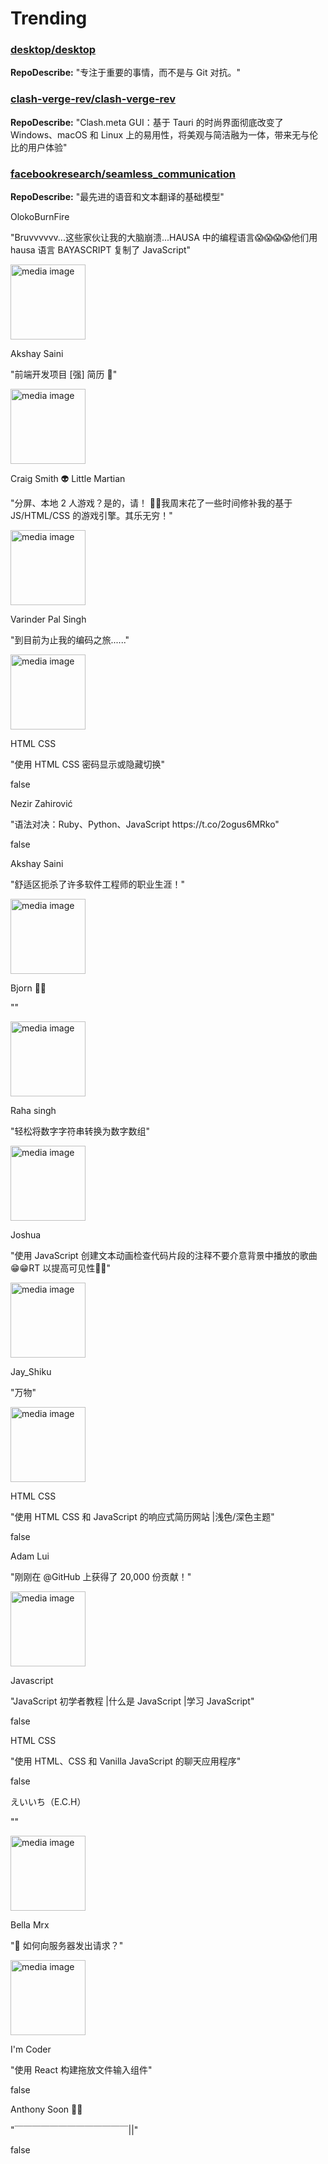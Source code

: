 
# Trending

### [desktop/desktop](https://github.com/desktop/desktop)
**RepoDescribe:** "专注于重要的事情，而不是与 Git 对抗。"
  

### [clash-verge-rev/clash-verge-rev](https://github.com/clash-verge-rev/clash-verge-rev)
**RepoDescribe:** "Clash.meta GUI：基于 Tauri 的时尚界面彻底改变了 Windows、macOS 和 Linux 上的易用性，将美观与简洁融为一体，带来无与伦比的用户体验"
  

### [facebookresearch/seamless_communication](https://github.com/facebookresearch/seamless_communication)
**RepoDescribe:** "最先进的语音和文本翻译的基础模型"
  

<TwoColumnLayout>
  <div>
    <p>OlokoBurnFire</p>
    <p>"Bruvvvvvv...这些家伙让我的大脑崩溃...HAUSA 中的编程语言😱😱😱😱他们用 hausa 语言 BAYASCRIPT 复制了 JavaScript"</p>
  </div>
  <img width="120" src="https://pbs.twimg.com/ext_tw_video_thumb/1728762387941994496/pu/img/Pn0nVHuaA--jXOrW.jpg" alt="media image" />
</TwoColumnLayout>
  

<TwoColumnLayout>
  <div>
    <p>Akshay Saini</p>
    <p>"前端开发项目 [强] 简历 🚀"</p>
  </div>
  <img width="120" src="https://pbs.twimg.com/ext_tw_video_thumb/1730506159302561792/pu/img/vDWkzru2_Z0gggDK.jpg" alt="media image" />
</TwoColumnLayout>
  

<TwoColumnLayout>
  <div>
    <p>Craig Smith 👽 Little Martian</p>
    <p>"分屏、本地 2 人游戏？是的，请！ 🎉✨我周末花了一些时间修补我的基于 JS/HTML/CSS 的游戏引擎。其乐无穷！"</p>
  </div>
  <img width="120" src="https://pbs.twimg.com/ext_tw_video_thumb/1731601045971709952/pu/img/xh8xBNitwlYcpOVf.jpg" alt="media image" />
</TwoColumnLayout>
  

<TwoColumnLayout>
  <div>
    <p>Varinder Pal Singh</p>
    <p>"到目前为止我的编码之旅......"</p>
  </div>
  <img width="120" src="https://pbs.twimg.com/media/GAQnUKXWwAAG8xW.jpg" alt="media image" />
</TwoColumnLayout>
  

<TwoColumnLayout>
  <div>
    <p>HTML CSS</p>
    <p>"使用 HTML CSS 密码显示或隐藏切换"</p>
  </div>
  false
</TwoColumnLayout>
  

<TwoColumnLayout>
  <div>
    <p>Nezir Zahirović</p>
    <p>"语法对决：Ruby、Python、JavaScript https://t.co/2ogus6MRko"</p>
  </div>
  false
</TwoColumnLayout>
  

<TwoColumnLayout>
  <div>
    <p>Akshay Saini</p>
    <p>"舒适区扼杀了许多软件工程师的职业生涯！"</p>
  </div>
  <img width="120" src="https://pbs.twimg.com/ext_tw_video_thumb/1730882924843769856/pu/img/aWOZB2J3CaZtU4PQ.jpg" alt="media image" />
</TwoColumnLayout>
  

<TwoColumnLayout>
  <div>
    <p>Bjorn 👨‍💻</p>
    <p>""</p>
  </div>
  <img width="120" src="https://pbs.twimg.com/media/GAfkKABXQAAOb48.png" alt="media image" />
</TwoColumnLayout>
  

<TwoColumnLayout>
  <div>
    <p>Raha singh</p>
    <p>"轻松将数字字符串转换为数字数组"</p>
  </div>
  <img width="120" src="https://pbs.twimg.com/media/GAfhSCcW8AAwVqD.jpg" alt="media image" />
</TwoColumnLayout>
  

<TwoColumnLayout>
  <div>
    <p>Joshua</p>
    <p>"使用 JavaScript 创建文本动画检查代码片段的注释不要介意背景中播放的歌曲😁😁RT 以提高可见性🙏🙏"</p>
  </div>
  <img width="120" src="https://pbs.twimg.com/ext_tw_video_thumb/1729832342414409728/pu/img/0bSHcLedA0jBs3nf.jpg" alt="media image" />
</TwoColumnLayout>
  

<TwoColumnLayout>
  <div>
    <p>Jay_Shiku</p>
    <p>"万物"</p>
  </div>
  <img width="120" src="https://pbs.twimg.com/ext_tw_video_thumb/1731349828565712897/pu/img/Dn6bXD2O6U0ygV9E.jpg" alt="media image" />
</TwoColumnLayout>
  

<TwoColumnLayout>
  <div>
    <p>HTML CSS</p>
    <p>"使用 HTML CSS 和 JavaScript 的响应式简历网站 |浅色/深色主题"</p>
  </div>
  false
</TwoColumnLayout>
  

<TwoColumnLayout>
  <div>
    <p>Adam Lui</p>
    <p>"刚刚在 @GitHub 上获得了 20,000 份贡献！"</p>
  </div>
  <img width="120" src="https://pbs.twimg.com/media/GAOemsXasAAY-Xl.png" alt="media image" />
</TwoColumnLayout>
  

<TwoColumnLayout>
  <div>
    <p>Javascript</p>
    <p>"JavaScript 初学者教程 |什么是 JavaScript |学习 JavaScript"</p>
  </div>
  false
</TwoColumnLayout>
  

<TwoColumnLayout>
  <div>
    <p>HTML CSS</p>
    <p>"使用 HTML、CSS 和 Vanilla JavaScript 的聊天应用程序"</p>
  </div>
  false
</TwoColumnLayout>
  

<TwoColumnLayout>
  <div>
    <p>えいいち（E.C.H）</p>
    <p>""</p>
  </div>
  <img width="120" src="https://pbs.twimg.com/media/GAdlgLQbIAAQRdw.png" alt="media image" />
</TwoColumnLayout>
  

<TwoColumnLayout>
  <div>
    <p>Bella Mrx</p>
    <p>"📌 如何向服务器发出请求？"</p>
  </div>
  <img width="120" src="https://pbs.twimg.com/media/GAV-hSIWUAAqYYY.png" alt="media image" />
</TwoColumnLayout>
  

<TwoColumnLayout>
  <div>
    <p>I'm Coder</p>
    <p>"使用 React 构建拖放文件输入组件"</p>
  </div>
  false
</TwoColumnLayout>
  

<TwoColumnLayout>
  <div>
    <p>Anthony Soon 👨‍💻</p>
    <p>"￣￣￣￣￣￣￣￣￣￣￣￣￣||"</p>
  </div>
  false
</TwoColumnLayout>
  